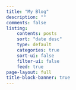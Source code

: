 ```yaml
---
title: "My Blog"
description: ""
comments: false
listing: 
    contents: posts
    sort: "date desc"
    type: default
    categories: true
    sort-ui: false
    filter-ui: false
    feed: true
page-layout: full
title-block-banner: true
---
```




